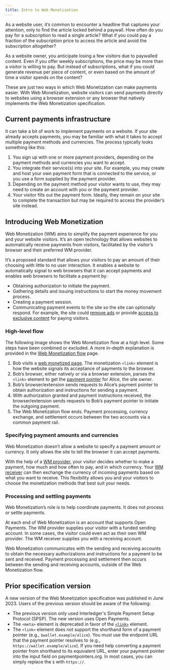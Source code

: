 ```yaml
---
title: Intro to Web Monetization
---
```



As a website user, it’s common to encounter a headline that captures your attention, only to find the article locked behind a paywall. How often do you pay for a subscription to read a single article? What if you could pay a fraction of the subscription price to access the article and avoid the subscription altogether?

As a website owner, you anticipate losing a few visitors due to paywalled content. Even if you offer weekly subscriptions, the price may be more than a visitor is willing to pay. But instead of subscriptions, what if you could generate revenue per piece of content, or even based on the amount of time a visitor spends on the content?

These are just two ways in which Web Monetization can make payments easier. With Web Monetization, website visitors can send payments directly to websites using a browser extension or any browser that natively implements the Web Monetization specification.

## Current payments infrastructure

It can take a bit of work to implement payments on a website. If your site already accepts payments, you may be familiar with what it takes to accept multiple payment methods and currencies. The process typically looks something like this:

1. You sign up with one or more payment providers, depending on the payment methods and currencies you want to accept.
2. You integrate their service(s) into your site. For example, you may create and host your own payment form that is connected to the service, or you use a form supplied by the payment provider.
3. Depending on the payment method your visitor wants to use, they may need to create an account with you or the payment provider.
4. Your visitor fills out the payment form. Ideally, they remain on your site to complete the transaction but may be required to access the provider’s site instead.

## Introducing Web Monetization

Web Monetization (WM) aims to simplify the payment experience for you and your website visitors. It’s an open technology that allows websites to automatically receive payments from visitors, facilitated by the visitor’s browser and their preferred WM provider.

It’s a proposed standard that allows your visitors to pay an amount of their choosing with little to no user interaction. It enables a website to automatically signal to web browsers that it can accept payments and enables web browsers to facilitate a payment by:

- Obtaining authorization to initiate the payment.
- Gathering details and issuing instructions to start the money movement process.
- Creating a payment session.
- Communicating payment events to the site so the site can optionally respond. For example, the site could [remove ads](/docs/guides/remove-ads) or provide [access to exclusive content](/docs/guides/provide-exclusive-content) for paying visitors.

### High-level flow

The following image shows the Web Monetization flow at a high level. Some steps have been combined or excluded. A more in-depth explanation is provided in the [Web Monetization flow](/docs/intro/web-monetization-flow) page.

<LargeImg
  src='/img/docs/diagram-wm-overview.png'
  alt='High-level overview of Web Monetization flow'
/>

1. Bob visits a [web monetized page](/docs/guides/monetize-page). The monetization `<link>` element is how the website signals its acceptance of payments to the browser.
2. Bob’s browser, either natively or via a browser extension, parses the `<link>` element to get the <Tooltip content='A URL that identifies an Open Payments account' client:load><a href="./resources/glossary#payment-pointer">payment pointer</a></Tooltip> for Alice, the site owner.
3. Bob’s browser/extension sends requests to Alice’s payment pointer to obtain authorization and instructions for sending a payment.
4. With authorization granted and payment instructions received, the browser/extension sends requests to Bob’s payment pointer to initiate the outgoing payment.
5. The Web Monetization flow ends. Payment processing, currency exchange, and settlement occurs between the two accounts via a common payment rail.

### Specifying payment amounts and currencies

Web Monetization doesn’t allow a website to specify a payment amount or currency. It only allows the site to tell the browser it can accept payments.

With the help of a <Tooltip content='The entity sending a payment' client:load><a href="./resources/glossary#web-monetization-provider">WM provider</a></Tooltip>, your visitor decides whether to make a payment, how much and how often to pay, and in which currency. Your <Tooltip content='The entity receiving a payment' client:load><a href="./resources/glossary#web-monetization-receiver">WM receiver</a></Tooltip> can then exchange the currency of incoming payments based on what you want to receive. This flexibility allows you and your visitors to choose the monetization methods that best suit your needs.

### Processing and settling payments

Web Monetization’s role is to help coordinate payments. It does not process or settle payments.

At each end of Web Monetization is an account that supports <LinkOut href="https://openpayments.guide">Open Payments</LinkOut>. The WM provider supplies your visitor with a funded sending account. In some cases, the visitor could even act as their own WM provider. The WM receiver supplies you with a receiving account.

Web Monetization communicates with the sending and receiving accounts to obtain the necessary authorizations and instructions for a payment to be sent and received. Payment processing and settlement then occurs between the sending and receiving accounts, outside of the Web Monetization flow.

## Prior specification version

A new version of the Web Monetization specification was published in June 2023. Users of the previous version should be aware of the following:

- The previous version only used Interledger's Simple Payment Setup Protocol (SPSP). The new version uses <LinkOut href="https://docs.openpayments.guide/">Open Payments</LinkOut>.
- The `<meta>` element is deprecated in favor of the [`<link>`](./references/html-link-rel-monetization/) element.
- The `<link>` element does not support the shorthand form of a payment pointer (e.g., `$wallet.example/alice`). You must use the endpoint URL that the payment pointer resolves to (e.g., `https://wallet.example/alice`). If you need help converting a payment pointer from shorthand to its equivalent URL, enter your payment pointer into the input field on <LinkOut href="https://paymentpointers.org">paymentpointers.org</LinkOut>. In most cases, you can simply replace the `$` with `https://`.
